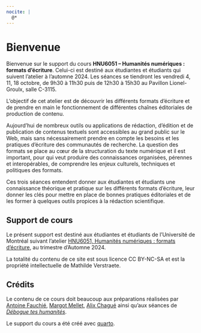 ```yaml
---
nocite: |
  @*
---
```


# Bienvenue {.unnumbered}

Bienvenue sur le support du cours **HNU6051 -- Humanités numériques : formats d'écriture**. Celui-ci est destiné aux étudiantes et étudiants qui suivent l'atelier à l'automne 2024. Les séances se tiendront les vendredi 4, 11, 18 octobre, de 9h30 à 11h30 puis de 12h30 à 15h30 au Pavillon Lionel-Groulx, salle C-3115. 

L'objectif de cet atelier est de découvrir les différents formats d'écriture et de prendre en main le fonctionnement de différentes chaînes éditoriales de production de contenu.

Aujourd’hui de nombreux outils ou applications de rédaction, d’édition et de publication de contenus textuels sont accessibles au grand public sur le Web, mais sans nécessairement prendre en compte les besoins et les pratiques d’écriture des communautés de recherche. La question des formats se place au cœur de la structuration du texte numérique et il est important, pour qui veut produire des connaissances organisées, pérennes et interopérables, de comprendre les enjeux culturels, techniques et politiques des formats.

Ces trois séances entendent donner aux étudiantes et étudiants une connaissance théorique et pratique sur les différents formats d'écriture, leur donner les clés pour mettre en place de bonnes pratiques éditoriales et de les former à quelques outils propices à la rédaction scientifique. 

## Support de cours 

Le présent support est destiné aux étudiantes et étudiants de l’Université de Montréal suivant l'atelier [HNU6051, Humanités numériques : formats d'écriture](https://admission.umontreal.ca/cours-et-horaires/cours/hnu-6051/), au trimestre d’Automne 2024.

La totalité du contenu de ce site est sous licence CC BY-NC-SA et est la propriété intellectuelle de Mathilde Verstraete.

## Crédits 

Le contenu de ce cours doit beaucoup aux préparations réalisées par [Antoine Fauchié](https://www.quaternum.net/), [Margot Mellet](https://blank.blue/), [Alix Chagué](https://alix-tz.github.io/) ainsi qu'aux séances de [*Débogue tes humanités*](https://debugue.ecrituresnumeriques.ca/). 

Le support du cours a été créé avec [quarto](https://quarto.org/). 